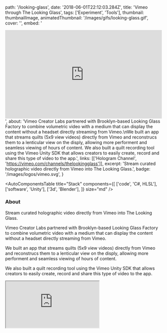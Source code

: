 
  path: '/looking-glass',
  date: '2018-06-01T22:12:03.284Z',
  title: 'Vimeo through The Looking Glass',
  tags: ['Experiment', 'Tools'],
  thumbnail: thumbnailImage,
  animatedThumbnail: '/images/gifs/looking-glass.gif',
  cover: '',
  embed:
    '<div style="padding:56.25% 0 0 0;position:relative;"><iframe src="https://player.vimeo.com/video/296928206" style="position:absolute;top:0;left:0;width:100%;height:100%;" frameborder="0" webkitallowfullscreen mozallowfullscreen allowfullscreen></iframe></div>',
  about:
    'Vimeo Creator Labs partnered with Brooklyn-based Looking Glass Factory to combine volumetric video with a medium that can display the content without a headset directly streaming from Vimeo.\nWe built an app that streams quilts (5x9 view videos) directly from Vimeo and reconstrucs them to a lenticular view on the disply, allowing more performent and seamless viewing of hours of content. We also built a quilt recording tool using the Vimeo Unity SDK that allows creators to easily create, record and share this type of video to the app.',
  links: [['Hologram Channel', 'https://vimeo.com/channels/thelookingglass']],
  excerpt:
    'Stream curated holographic video directly from Vimeo into The Looking Glass.',
  badge: '/images/logos/vimeo.svg',
}

<AutoComponentsTable
  title="Stack"
  components={[
    ['code', 'C#, HLSL'],
    ['software', 'Unity'],
    ['3d', 'Blender'],
  ]}
  size="md"
/>

### About

Stream curated holographic video directly from Vimeo into The Looking Glass.

Vimeo Creator Labs partnered with Brooklyn-based Looking Glass Factory to combine volumetric video with a medium that can display the content without a headset directly streaming from Vimeo.

We built an app that streams quilts (5x9 view videos) directly from Vimeo and reconstrucs them to a lenticular view on the disply, allowing more performent and seamless viewing of hours of content.

We also built a quilt recording tool using the Vimeo Unity SDK that allows creators to easily create, record and share this type of video to the app.

<iframe src="https://player.vimeo.com/video/296928206" />

### Press

- [TechCrunch](https://techcrunch.com/2018/11/06/vimeo-adds-a-channel-exclusively-for-holograms/)
- [Engadget](https://www.engadget.com/2018/11/07/vimeo-launches-hologram-channel/)
- [Forbes](https://www.forbes.com/sites/charliefink/2018/11/02/this-week-in-xr-vrs-big-iaapa-new-rift-augmented-workers-surgical-scores-mayo-clinic-cash/)
- [No Film School](https://nofilmschool.com/2018/11/throw-away-your-headsets-future-3d-filmmaking-here)
- [Digital Trends](https://www.digitaltrends.com/mobile/looking-glass-holographic-display/)
- [Wired](https://www.wired.it/internet/web/2018/11/07/vimeo-video-ologrammi/)
- [The Tech Portal](https://thetechportal.com/2018/11/07/vimeo-launches-channel-holograms/)
- [Hypertext](https://www.htxt.co.za/2018/11/07/vimeo-partners-with-looking-glass-for-holographic-video-channel-content/)
- [Ubergizmo](https://www.ubergizmo.com/2018/11/vimeo-holographic-video-channel/)
- [TechEngage](https://techengage.com/vimeo-channel-holographic-videos/)
- [Tech The Lead](https://techthelead.com/vimeo-gears-up-for-holographic-content-with-dedicated-channel/)
- [Miami Morning Star](https://miamimorningstar.com/2018/11/07/vimeo-pushes-the-boundaries-of-video-tech-again-with-new-channel-for-holographic-videos/)
- [inAVate](http://www.inavateonthenet.net/news/article/holographic-displays-get-content-boost-from-vimeo-platform)
- [meiobit](https://meiobit.com/392726/vimeo-looking-glass-canal-de-hologramas/)
- [Canal Tech](https://canaltech.com.br/internet/vimeo-lanca-canal-para-videos-holograficos-em-colaboacao-com-a-looking-glass-126419/)
- [Siecle Digital](https://siecledigital.fr/2018/11/07/vimeo-hologrammes/)
- [Kulture Geek](http://kulturegeek.fr/news-153273/vimeo-lance-chaine-dediee-videos-holographiques)
- [Clubic](https://www.clubic.com/television-tv/video-streaming/actualite-847098-vimeo-cree-chaine-dediee-hologrammes.html)
- [Usine Digitale](https://www.usine-digitale.fr/article/vimeo-lance-une-nouvelle-chaine-dediee-aux-videos-holographiques.N766189)
- [Chip](https://www.chip.pl/2018/11/vimeo-otwiera-portal-z-holograficznymi-filmami/)
- [Naekranie](https://naekranie.pl/aktualnosci/vimeo-stworzy-kanal-z-holograficznymi-filmami)
- [Tablet Owo](https://www.tabletowo.pl/2018/11/07/vimeo-uruchamia-kanal-dla-filmow-holograficznych-looking-glass/)
- [PC Press](https://pcpress.rs/vimeo-otvorio-kanal-za-holografske-video-sadrzaje/)
- [HighTechFM](https://hightech.fm/2018/11/07/golograph)
- [Kaldata](https://www.kaldata.com/it-%D0%BD%D0%BE%D0%B2%D0%B8%D0%BD%D0%B8/vimeo-%D0%BF%D1%80%D0%B5%D0%B4%D1%81%D1%82%D0%B0%D0%B2%D0%B8-%D0%BA%D0%B0%D0%BD%D0%B0%D0%BB-%D1%81-%D1%85%D0%BE%D0%BB%D0%BE%D0%B3%D1%80%D0%B0%D1%84%D1%81%D0%BA%D0%BE-%D0%B2%D0%B8%D0%B4%D0%B5%D0%BE-297456.html)
- [Computer Hoy](https://computerhoy.com/noticias/tecnologia/vimeo-estrena-canal-video-exclusivo-hologramas-325919)
- [Hardware Plus](https://hwp.com.tr/vimeo-holografik-yayinlarin-oldugu-bir-kanal-acti-105271)
